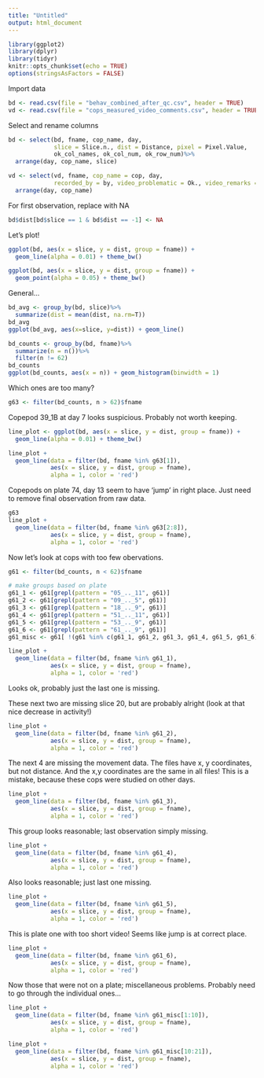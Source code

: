 ```yaml
---
title: "Untitled"
output: html_document
---
```


```r
library(ggplot2)
library(dplyr)
library(tidyr)
knitr::opts_chunk$set(echo = TRUE)
options(stringsAsFactors = FALSE)
```

Import data

```r
bd <- read.csv(file = "behav_combined_after_qc.csv", header = TRUE)
vd <- read.csv(file = "cops_measured_video_comments.csv", header = TRUE)
```

Select and rename columns

```r
bd <- select(bd, fname, cop_name, day, 
             slice = Slice.n., dist = Distance, pixel = Pixel.Value, 
             ok_col_names, ok_col_num, ok_row_num)%>%
  arrange(day, cop_name, slice)

vd <- select(vd, fname, cop_name = cop, day,
             recorded_by = by, video_problematic = Ok., video_remarks = remarks)%>%
  arrange(day, cop_name)
```

For first observation, replace with NA

```r
bd$dist[bd$slice == 1 & bd$dist == -1] <- NA
```


Let's plot!

```r
ggplot(bd, aes(x = slice, y = dist, group = fname)) +
  geom_line(alpha = 0.01) + theme_bw()
```
```r
ggplot(bd, aes(x = slice, y = dist, group = fname)) +
  geom_point(alpha = 0.05) + theme_bw()
```

General...

```r
bd_avg <- group_by(bd, slice)%>%
  summarize(dist = mean(dist, na.rm=T))
bd_avg
ggplot(bd_avg, aes(x=slice, y=dist)) + geom_line()
```



```r
bd_counts <- group_by(bd, fname)%>%
  summarize(n = n())%>%
  filter(n != 62)
bd_counts
ggplot(bd_counts, aes(x = n)) + geom_histogram(binwidth = 1)
```

Which ones are too many?

```r
g63 <- filter(bd_counts, n > 62)$fname
```

Copepod 39_1B at day 7 looks suspicious. Probably not worth keeping.

```r
line_plot <- ggplot(bd, aes(x = slice, y = dist, group = fname)) +
  geom_line(alpha = 0.01) + theme_bw()

line_plot +
  geom_line(data = filter(bd, fname %in% g63[1]),
            aes(x = slice, y = dist, group = fname),
            alpha = 1, color = 'red')
```

Copepods on plate 74, day 13 seem to have 'jump' in right place. Just need to remove final observation from raw data.

```r
g63
line_plot +
  geom_line(data = filter(bd, fname %in% g63[2:8]),
            aes(x = slice, y = dist, group = fname),
            alpha = 1, color = 'red')
```

Now let's look at cops with too few obervations.

```r
g61 <- filter(bd_counts, n < 62)$fname

# make groups based on plate
g61_1 <- g61[grepl(pattern = "05_.._11", g61)]
g61_2 <- g61[grepl(pattern = "09_.._5", g61)]
g61_3 <- g61[grepl(pattern = "18_.._9", g61)]
g61_4 <- g61[grepl(pattern = "51_.._11", g61)]
g61_5 <- g61[grepl(pattern = "53_.._9", g61)]
g61_6 <- g61[grepl(pattern = "61_.._9", g61)]
g61_misc <- g61[ !(g61 %in% c(g61_1, g61_2, g61_3, g61_4, g61_5, g61_6)) ]
```

```r
line_plot + 
  geom_line(data = filter(bd, fname %in% g61_1),
            aes(x = slice, y = dist, group = fname),
            alpha = 1, color = 'red')
```
Looks ok, probably just the last one is missing.

These next two are missing slice 20, but are probably alright (look at that nice decrease in activity!)

```r
line_plot + 
  geom_line(data = filter(bd, fname %in% g61_2),
            aes(x = slice, y = dist, group = fname),
            alpha = 1, color = 'red')
```

The next 4 are missing the movement data. The files have x, y coordinates, but not distance. And the x,y coordinates are the same in all files! This is a mistake, because these cops were studied on other days.

```r
line_plot + 
  geom_line(data = filter(bd, fname %in% g61_3),
            aes(x = slice, y = dist, group = fname),
            alpha = 1, color = 'red')
```

This group looks reasonable; last observation simply missing.

```r
line_plot + 
  geom_line(data = filter(bd, fname %in% g61_4),
            aes(x = slice, y = dist, group = fname),
            alpha = 1, color = 'red')
```

Also looks reasonable; just last one missing.

```r
line_plot + 
  geom_line(data = filter(bd, fname %in% g61_5),
            aes(x = slice, y = dist, group = fname),
            alpha = 1, color = 'red')
```

This is plate one with too short video! Seems like jump is at correct place.

```r
line_plot + 
  geom_line(data = filter(bd, fname %in% g61_6),
            aes(x = slice, y = dist, group = fname),
            alpha = 1, color = 'red')
```

Now those that were not on a plate; miscellaneous problems. Probably need to go through the individual ones...

```r
line_plot + 
  geom_line(data = filter(bd, fname %in% g61_misc[1:10]),
            aes(x = slice, y = dist, group = fname),
            alpha = 1, color = 'red')

```

```r
line_plot + 
  geom_line(data = filter(bd, fname %in% g61_misc[10:21]),
            aes(x = slice, y = dist, group = fname),
            alpha = 1, color = 'red')

```



